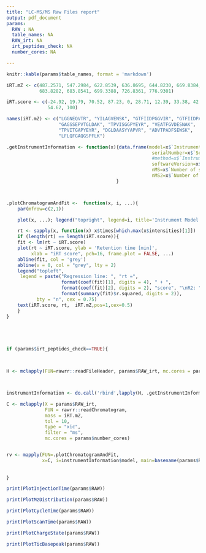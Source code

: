 ```yaml
---
title: "LC-MS/MS Raw Files report"
output: pdf_document
params:
  RAW : NA
  table_names: NA
  RAW_irt: NA
  irt_peptides_check: NA
  number_cores: NA

---
```



```r

knitr::kable(params$table_names, format = 'markdown')
```
\newpage

```r
iRT.mZ <- c(487.2571, 547.2984, 622.8539, 636.8695, 644.8230, 669.8384,
            683.8282, 683.8541, 699.3388, 726.8361, 776.9301)

iRT.score <- c(-24.92, 19.79, 70.52, 87.23, 0, 28.71, 12.39, 33.38, 42.26,
               54.62, 100)

names(iRT.mZ) <- c("LGGNEQVTR", "YILAGVENSK", "GTFIIDPGGVIR", "GTFIIDPAAVIR",
                   "GAGSSEPVTGLDAK", "TPVISGGPYEYR", "VEATFGVDESNAK",
                   "TPVITGAPYEYR", "DGLDAASYYAPVR", "ADVTPADFSEWSK",
                   "LFLQFGAQGSPFLK")
```

```r


.getInstrumentInformation <- function(x){data.frame(model=x$`Instrument model`,
                                                     serialNumber=x$`Serial number`,
                                                     #method=x$`Instrument method`,
                                                     softwareVersion=x$`Software version`,
                                                     nMS=x$`Number of scans`,
                                                     nMS2=x$`Number of ms2 scans`)
                                        }



.plotChromatogramAndFit <-  function(x, i, ...){
    par(mfrow=c(2,1))

    plot(x, ...); legend("topright", legend=i, title='Instrument Model', bty = "n", cex=0.75)

    rt <- sapply(x, function(x) x$times[which.max(x$intensities)[1]])
    if (length(rt) == length(iRT.score)){
    fit <- lm(rt ~ iRT.score)
    plot(rt ~ iRT.score, ylab = 'Retention time [min]',
         xlab = "iRT score", pch=16, frame.plot = FALSE, ...)
    abline(fit, col = 'grey')
    abline(v = 0, col = "grey", lty = 2)
    legend("topleft",
     legend = paste("Regression line: ", "rt =",
                    format(coef(fit)[1], digits = 4), " + ",
                    format(coef(fit)[2], digits = 2), "score", "\nR2: ",
                    format(summary(fit)$r.squared, digits = 2)),
           bty = "n", cex = 0.75)
    text(iRT.score, rt,  iRT.mZ,pos=1,cex=0.5)
    }
}






```



```r
if (params$irt_peptides_check==TRUE){


    
H <- mclapply(FUN=rawrr::readFileHeader, params$RAW_irt, mc.cores = params$number_cores)



instrumentInformation <- do.call('rbind',lapply(H, .getInstrumentInformation))

C <- mclapply(X = params$RAW_irt,
              FUN = rawrr::readChromatogram,
              mass = iRT.mZ,
              tol = 10,
              type = "xic",
              filter = "ms", 
              mc.cores = params$number_cores)


rv <- mapply(FUN=.plotChromatogramAndFit,
             x=C, i=instrumentInformation$model, main=basename(params$RAW_irt))
  
  
}
```


\newpage
```r

print(PlotInjectionTime(params$RAW))
```

\newpage

```r
print(PlotMzDistribution(params$RAW))
```

\newpage

```r

print(PlotCycleTime(params$RAW))


```

\newpage

```r

print(PlotScanTime(params$RAW))


```

\newpage

```r
print(PlotChargeState(params$RAW))


```

\newpage

```r

print(PlotTicBasepeak(params$RAW))



```

